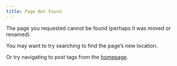 ```yaml
---
title: Page Not Found
---
```


The page you requested cannot be found (perhaps it was moved or renamed).

You may want to try searching to find the page's new location.

Or try navigating to post tags from the [homepage](index.qmd).